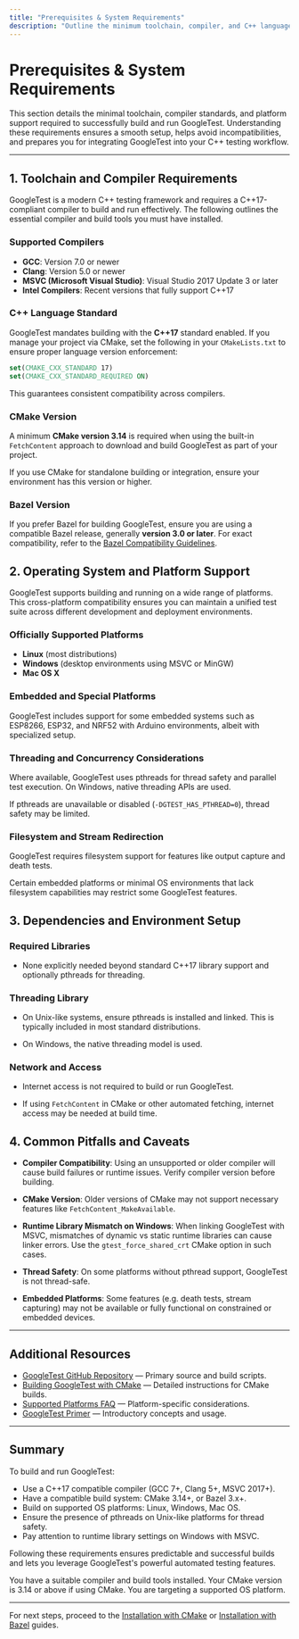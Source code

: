 ```yaml
---
title: "Prerequisites & System Requirements"
description: "Outline the minimum toolchain, compiler, and C++ language version required to run GoogleTest, as well as supported platforms. Connect users to relevant compatibility guidelines and inform them of any important caveats such as required versions of CMake or Bazel."
---
```


# Prerequisites & System Requirements

This section details the minimal toolchain, compiler standards, and platform support required to successfully build and run GoogleTest. Understanding these requirements ensures a smooth setup, helps avoid incompatibilities, and prepares you for integrating GoogleTest into your C++ testing workflow.

---

## 1. Toolchain and Compiler Requirements

GoogleTest is a modern C++ testing framework and requires a C++17-compliant compiler to build and run effectively. The following outlines the essential compiler and build tools you must have installed.

### Supported Compilers

- **GCC**: Version 7.0 or newer
- **Clang**: Version 5.0 or newer
- **MSVC (Microsoft Visual Studio)**: Visual Studio 2017 Update 3 or later
- **Intel Compilers**: Recent versions that fully support C++17

### C++ Language Standard

GoogleTest mandates building with the **C++17** standard enabled. If you manage your project via CMake, set the following in your `CMakeLists.txt` to ensure proper language version enforcement:

```cmake
set(CMAKE_CXX_STANDARD 17)
set(CMAKE_CXX_STANDARD_REQUIRED ON)
```

This guarantees consistent compatibility across compilers.

### CMake Version

A minimum **CMake version 3.14** is required when using the built-in `FetchContent` approach to download and build GoogleTest as part of your project.

If you use CMake for standalone building or integration, ensure your environment has this version or higher.

### Bazel Version

If you prefer Bazel for building GoogleTest, ensure you are using a compatible Bazel release, generally **version 3.0 or later**. For exact compatibility, refer to the [Bazel Compatibility Guidelines](https://docs.bazel.build/versions/master/bazel-overview.html).


## 2. Operating System and Platform Support

GoogleTest supports building and running on a wide range of platforms. This cross-platform compatibility ensures you can maintain a unified test suite across different development and deployment environments.

### Officially Supported Platforms

- **Linux** (most distributions)
- **Windows** (desktop environments using MSVC or MinGW)
- **Mac OS X**

### Embedded and Special Platforms

GoogleTest includes support for some embedded systems such as ESP8266, ESP32, and NRF52 with Arduino environments, albeit with specialized setup.

### Threading and Concurrency Considerations

Where available, GoogleTest uses pthreads for thread safety and parallel test execution. On Windows, native threading APIs are used.

If pthreads are unavailable or disabled (`-DGTEST_HAS_PTHREAD=0`), thread safety may be limited.

### Filesystem and Stream Redirection

GoogleTest requires filesystem support for features like output capture and death tests.

Certain embedded platforms or minimal OS environments that lack filesystem capabilities may restrict some GoogleTest features.

## 3. Dependencies and Environment Setup

### Required Libraries

- None explicitly needed beyond standard C++17 library support and optionally pthreads for threading.

### Threading Library

- On Unix-like systems, ensure pthreads is installed and linked. This is typically included in most standard distributions.

- On Windows, the native threading model is used.

### Network and Access

- Internet access is not required to build or run GoogleTest.

- If using `FetchContent` in CMake or other automated fetching, internet access may be needed at build time.

## 4. Common Pitfalls and Caveats

- **Compiler Compatibility**: Using an unsupported or older compiler will cause build failures or runtime issues. Verify compiler version before building.

- **CMake Version**: Older versions of CMake may not support necessary features like `FetchContent_MakeAvailable`.

- **Runtime Library Mismatch on Windows**: When linking GoogleTest with MSVC, mismatches of dynamic vs static runtime libraries can cause linker errors. Use the `gtest_force_shared_crt` CMake option in such cases.

- **Thread Safety**: On some platforms without pthread support, GoogleTest is not thread-safe.

- **Embedded Platforms**: Some features (e.g. death tests, stream capturing) may not be available or fully functional on constrained or embedded devices.

---

## Additional Resources

- [GoogleTest GitHub Repository](https://github.com/google/googletest) — Primary source and build scripts.
- [Building GoogleTest with CMake](../getting-started/setup/install-cmake.md) — Detailed instructions for CMake builds.
- [Supported Platforms FAQ](../../faq/getting-started-faq/supported-platforms-compatibility.md) — Platform-specific considerations.
- [GoogleTest Primer](../../guides/getting-started/introduction-setup.md) — Introductory concepts and usage.

---

## Summary

To build and run GoogleTest:

- Use a C++17 compatible compiler (GCC 7+, Clang 5+, MSVC 2017+).
- Have a compatible build system: CMake 3.14+, or Bazel 3.x+.
- Build on supported OS platforms: Linux, Windows, Mac OS.
- Ensure the presence of pthreads on Unix-like platforms for thread safety.
- Pay attention to runtime library settings on Windows with MSVC.

Following these requirements ensures predictable and successful builds and lets you leverage GoogleTest's powerful automated testing features.

<Check>
You have a suitable compiler and build tools installed.
</Check>
<Check>
Your CMake version is 3.14 or above if using CMake.
</Check>
<Check>
You are targeting a supported OS platform.
</Check>

---

For next steps, proceed to the [Installation with CMake](../getting-started/setup/install-cmake.md) or [Installation with Bazel](../getting-started/setup/install-bazel.md) guides.
